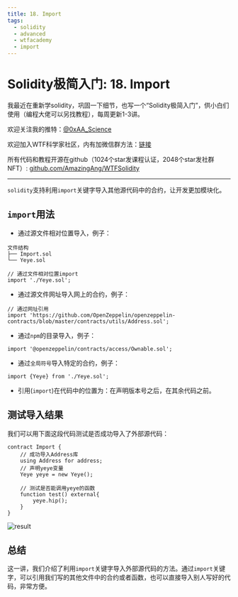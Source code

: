 ```yaml
---
title: 18. Import
tags:
  - solidity
  - advanced
  - wtfacademy
  - import
---
```


# Solidity极简入门: 18. Import

我最近在重新学solidity，巩固一下细节，也写一个“Solidity极简入门”，供小白们使用（编程大佬可以另找教程），每周更新1-3讲。

欢迎关注我的推特：[@0xAA_Science](https://twitter.com/0xAA_Science)

欢迎加入WTF科学家社区，内有加微信群方法：[链接](https://discord.gg/5akcruXrsk)

所有代码和教程开源在github（1024个star发课程认证，2048个star发社群NFT）: [github.com/AmazingAng/WTFSolidity](https://github.com/AmazingAng/WTFSolidity)

-----

`solidity`支持利用`import`关键字导入其他源代码中的合约，让开发更加模块化。

## `import`用法

- 通过源文件相对位置导入，例子：

```
文件结构
├── Import.sol
└── Yeye.sol

// 通过文件相对位置import
import './Yeye.sol';
```

- 通过源文件网址导入网上的合约，例子：
```
// 通过网址引用
import 'https://github.com/OpenZeppelin/openzeppelin-contracts/blob/master/contracts/utils/Address.sol';
```

- 通过`npm`的目录导入，例子：
```solidity
import '@openzeppelin/contracts/access/Ownable.sol';
```

- 通过`全局符号`导入特定的合约，例子：
```solidity
import {Yeye} from './Yeye.sol';
```

- 引用(`import`)在代码中的位置为：在声明版本号之后，在其余代码之前。

## 测试导入结果

我们可以用下面这段代码测试是否成功导入了外部源代码：
```solidity
contract Import {
    // 成功导入Address库
    using Address for address;
    // 声明yeye变量
    Yeye yeye = new Yeye();

    // 测试是否能调用yeye的函数
    function test() external{
        yeye.hip();
    }
}
```

![result](./img/18-1.png)

## 总结
这一讲，我们介绍了利用`import`关键字导入外部源代码的方法。通过`import`关键字，可以引用我们写的其他文件中的合约或者函数，也可以直接导入别人写好的代码，非常方便。

